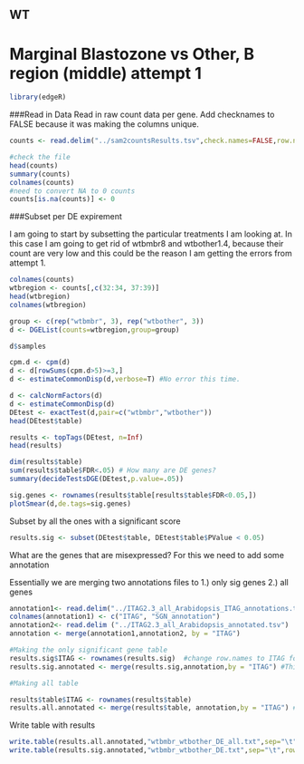 WT
----

Marginal Blastozone vs Other, B region (middle) attempt 1
=========================================================

```r
library(edgeR)
```

###Read in Data
Read in raw count data per gene.
Add checknames to FALSE because it was making the columns unique. 

```r
counts <- read.delim("../sam2countsResults.tsv",check.names=FALSE,row.names=1)

#check the file
head(counts)
summary(counts)
colnames(counts)
#need to convert NA to 0 counts
counts[is.na(counts)] <- 0
```

###Subset per DE expirement

I am going to start by subsetting the particular treatments I am looking at. In this case I am going to get rid of wtbmbr8 and wtbother1.4, because their count are very low and this could be the reason I am getting the errors from attempt 1.

```r
colnames(counts)
wtbregion <- counts[,c(32:34, 37:39)]
head(wtbregion)
colnames(wtbregion)
```

```r
group <- c(rep("wtbmbr", 3), rep("wtbother", 3))
d <- DGEList(counts=wtbregion,group=group)
```

```r
d$samples
```

```r
cpm.d <- cpm(d)
d <- d[rowSums(cpm.d>5)>=3,] 
d <- estimateCommonDisp(d,verbose=T) #No error this time. 

d <- calcNormFactors(d)
d <- estimateCommonDisp(d)
DEtest <- exactTest(d,pair=c("wtbmbr","wtbother"))
head(DEtest$table)

results <- topTags(DEtest, n=Inf)
head(results)

dim(results$table)
sum(results$table$FDR<.05) # How many are DE genes?
summary(decideTestsDGE(DEtest,p.value=.05))

sig.genes <- rownames(results$table[results$table$FDR<0.05,]) 
plotSmear(d,de.tags=sig.genes)
```

Subset by all the ones with a significant score

```r
results.sig <- subset(DEtest$table, DEtest$table$PValue < 0.05)
```


What are the genes that are misexpressed?
For this we need to add some annotation


Essentially we are merging two annotations files to 1.) only sig genes 2.) all genes
```r

annotation1<- read.delim("../ITAG2.3_all_Arabidopsis_ITAG_annotations.tsv", header=FALSE)  #Changed to the SGN human readable annotation
colnames(annotation1) <- c("ITAG", "SGN_annotation")
annotation2<- read.delim ("../ITAG2.3_all_Arabidopsis_annotated.tsv")
annotation <- merge(annotation1,annotation2, by = "ITAG")

#Making the only significant gene table
results.sig$ITAG <- rownames(results.sig)  #change row.names to ITAG for merging
results.sig.annotated <- merge(results.sig,annotation,by = "ITAG") #This is merging to only sig genes

#Making all table

results$table$ITAG <- rownames(results$table)
results.all.annotated <- merge(results$table, annotation,by = "ITAG") #This s
```


Write table with results

```r
write.table(results.all.annotated,"wtbmbr_wtbother_DE_all.txt",sep="\t",row.names=F)
write.table(results.sig.annotated,"wtbmbr_wtbother_DE.txt",sep="\t",row.names=F)
```


